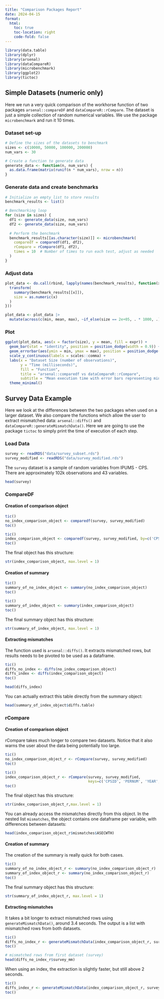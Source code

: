 ```yaml
---
title: "Comparison Packages Report"
date: 2024-04-15
format: 
  html:
    toc: true
    toc-location: right
    code-fold: false
---
```


```r
library(data.table)
library(dplyr)
library(arsenal)
library(dataCompareR)
library(microbenchmark)
library(ggplot2)
library(tictoc)
```

## Simple Datasets (numeric only)

Here we run a very quick comparison of the workhorse function of two packages `arsenal::compareDF` and `dataCompareR::rCompare`. The dataset is just a simple collection of random numerical variables. We use the package `microbenchmark` and run it 10 times.

### Dataset set-up

```r
# Define the sizes of the datasets to benchmark
sizes <- c(10000, 50000, 100000, 200000)
num_vars <- 30

# Create a function to generate data
generate_data <- function(n, num_vars) {
  as.data.frame(matrix(runif(n * num_vars), nrow = n))
}

```

### Generate data and create benchmarks

```r
# Initialize an empty list to store results
benchmark_results <- list()

# Benchmarking loop
for (size in sizes) {
  df1 <- generate_data(size, num_vars)
  df2 <- generate_data(size, num_vars)
  
  # Perform the benchmark
  benchmark_results[[as.character(size)]] <- microbenchmark(
    comparedf = comparedf(df1, df2),
    rCompare = rCompare(df1, df2),
    times = 10  # Number of times to run each test, adjust as needed
  )
}
```

### Adjust data

```r
plot_data <- do.call(rbind, lapply(names(benchmark_results), function(x) {
  transform(
    summary(benchmark_results[[x]]),
    size = as.numeric(x)
  )
}))

plot_data <- plot_data |>
  mutate(across(c(min, mean, max), ~if_else(size == 2e+05, . * 1000, .)))

```

### Plot

```r
ggplot(plot_data, aes(x = factor(size), y = mean, fill = expr)) +
  geom_bar(stat = "identity", position = position_dodge(width = 0.9)) +
  geom_errorbar(aes(ymin = min, ymax = max), position = position_dodge(width = 0.9), width = 0.25) +
  scale_y_continuous(labels = scales::comma) +
  labs(x = "Dataset Size (number of observations)",
       y = "Time (milliseconds)",
       fill = "Function",
       title = "arsenal::comparedf vs dataCompareR::rCompare",
       subtitle = "Mean execution time with error bars representing min and max times") +
  theme_minimal()
```

## Survey Data Example

Here we look at the differences between the two packages when used on a larger dataset. We also compare the functions which allow the user to extract mismatched data: `arsenal::diffs()` and `dataCompareR::generateMismatchData()`. Here we are going to use the package `tictoc` to simply print the time of execution of each step.

### Load Data

```r
survey <- readRDS("data/survey_subset.rds")
survey_modified <- readRDS("data/survey_modified.rds")
```

The `survey` dataset is a sample of random variables from IPUMS - CPS. There are approximately 102k observations and 43 variables.

```r
head(survey)
```

### CompareDF

#### Creation of comparison object

```r
tic()
no_index_comparison_object <- comparedf(survey, survey_modified)
toc()
```

```r
tic()
index_comparison_object <- comparedf(survey, survey_modified, by=c('CPSID', 'PERNUM', 'YEAR', 'SERIAL'))
toc()
```
The final object has this structure:
```r
str(index_comparison_object, max.level = 1)
```

#### Creation of summary

```r
tic()
summary_of_no_index_object <- summary(no_index_comparison_object)
toc()
```

```r
tic()
summary_of_index_object <- summary(index_comparison_object)
toc()
```
The final summary object has this structure:
```r
str(summary_of_index_object, max.level = 1)
```

#### Extracting mismatches

The function used is `arsenal::diffs()`. It extracts mismatched rows, but results needs to be pivoted to be used as a dataframe.

```r
tic()
diffs_no_index <- diffs(no_index_comparison_object)
diffs_index <- diffs(index_comparison_object)
toc()
```

```r
head(diffs_index)
```
You can actually extract this table directly from the summary object:
```r
head(summary_of_index_object$diffs.table)
```


### rCompare

#### Creation of comparison object
rCompare takes much longer to compare two datasets. Notice that it also warns the user about the data being potentially too large.

```r
tic()
no_index_comparison_object_r <- rCompare(survey, survey_modified)
toc()
```

```r
tic()
index_comparison_object_r <- rCompare(survey, survey_modified,
                                      keys=c('CPSID', 'PERNUM', 'YEAR', 'SERIAL'))
toc()
```


The final object has this structure:
```r
str(index_comparison_object_r,max.level = 1)
```
You can already access the mismatches directly from this object. In the nested list `mismatches`, the object contains one dataframe per variable, with differences between datasets:
```r
head(index_comparison_object_r$mismatches$ASECWTH)
```


#### Creation of summary

The creation of the summary is really quick for both cases. 

```r
tic()
summary_of_no_index_object_r <- summary(no_index_comparison_object_r)
summary_of_index_object_r <- summary(no_index_comparison_object_r)
toc()
```
The final summary object has this structure:
```r
str(summary_of_index_object_r, max.level = 1)
```

#### Extracting mismatches

It takes a bit longer to extract mismatched rows using `generateMismatchData()`, around 3.4 seconds. The output is a list with mismatched rows from both datasets.

```r
tic()
diffs_no_index_r <- generateMismatchData(index_comparison_object_r, survey, survey_modified)
toc()
```


```r
# mismatched rows from first dataset (survey)
head(diffs_no_index_r$survey_mm)
```

When using an index, the extraction is slightly faster, but still above 2 seconds.

```r
tic()
diffs_index_r <- generateMismatchData(index_comparison_object_r, survey, survey_modified)
toc()
```
